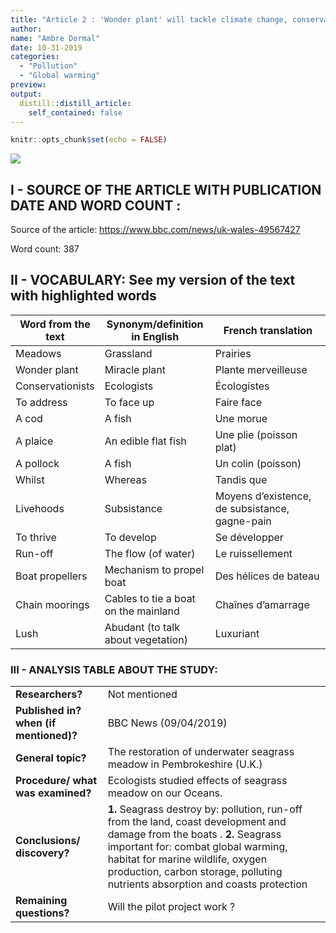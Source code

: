 ```yaml
---
title: "Article 2 : 'Wonder plant' will tackle climate change, conservationists say"
author:
name: "Ambre Dormal"
date: 10-31-2019
categories:
  - "Pollution"
  - "Global warming"
preview:
output:
  distill::distill_article:
    self_contained: false
---
```


```r
knitr::opts_chunk$set(echo = FALSE)
```


![](image/article2.jpg)

## I - SOURCE OF THE ARTICLE WITH PUBLICATION DATE AND WORD COUNT : 

Source of the article: <https://www.bbc.com/news/uk-wales-49567427>

Word count: 387

## II - VOCABULARY: See my version of the text with highlighted words 

| Word from the text | Synonym/definition in English        | French translation                             |
| ------------------ | ------------------------------------ | ---------------------------------------------- |
| Meadows            | Grassland                            | Prairies                                       |
| Wonder plant       | Miracle plant                        | Plante merveilleuse                            |
| Conservationists   | Ecologists                           | Écologistes                                    |
| To address         | To face up                           | Faire face                                     |
| A cod              | A fish                               | Une morue                                      |
| A plaice           | An edible flat fish                  | Une plie (poisson plat)                        |
| A pollock          | A fish                               | Un colin (poisson)                             |
| Whilst             | Whereas                              | Tandis que                                     |
| Livehoods          | Subsistance                          | Moyens d’existence, de subsistance, gagne-pain |
| To thrive          | To develop                           | Se développer                                  |
| Run-off            | The flow (of water)                  | Le ruissellement                               |
| Boat propellers    | Mechanism to propel boat             | Des hélices de bateau                          |
| Chain moorings     | Cables to tie a boat on the mainland | Chaînes d'amarrage                             |
| Lush               | Abudant (to talk about vegetation)   | Luxuriant                                      |

### III - ANALYSIS TABLE ABOUT THE STUDY: 


|                              |                                                                     |
| ---------------------------- | ------------------------------------------------------------------- |
| __Researchers?__                              | Not mentioned            |                                                                                                                                                                                                                                                                                                                                                        
| __Published in? when (if mentioned)?__               | BBC News (09/04/2019)                                                                                                                                                                                                                                                                                                                                                             | 
| __General topic?__                      | The restoration of underwater seagrass meadow in Pembrokeshire (U.K.)                                                                                                                                                                                                                                                                                                             |
| __Procedure/ what was examined?__     | Ecologists studied effects of seagrass meadow on our Oceans.                                                                                                                                                                                                                                                                                                                      |
| __Conclusions/ discovery?__             | __1.__ Seagrass destroy by:  pollution,  run-off from the land, coast development and damage from the boats .                                                                                                 __2.__ Seagrass important for:  combat global warming, habitat for marine wildlife, oxygen production, carbon storage, polluting nutrients absorption and coasts protection |
| __Remaining questions?__                | Will the pilot project work ?                                                                                                                                                                                                                                                                                                                                                     |
